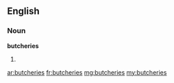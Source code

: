 ==English==

===Noun===
'''butcheries'''

# {{plural of|butchery}}

[[ar:butcheries]]
[[fr:butcheries]]
[[mg:butcheries]]
[[my:butcheries]]